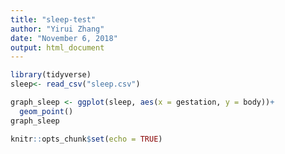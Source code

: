 ```yaml
---
title: "sleep-test"
author: "Yirui Zhang"
date: "November 6, 2018"
output: html_document
---
```

```r
library(tidyverse)
sleep<- read_csv("sleep.csv")

graph_sleep <- ggplot(sleep, aes(x = gestation, y = body))+
  geom_point()
graph_sleep
```

```r
knitr::opts_chunk$set(echo = TRUE)
```
